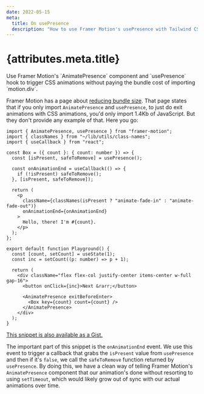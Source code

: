 ```yaml
---
date: 2022-05-15
meta:
  title: On usePresence
  description: "How to use Framer Motion's usePresence with Tailwind CSS."
---
```


# {attributes.meta.title}

<p className="lead">
  Use Framer Motion's `AnimatePresence` component and `usePresence` hook to
  trigger CSS animations without paying the bundle cost of importing
  `motion.div`.
</p>

Framer Motion has a page about [reducing bundle size][]. That page states that if you only import `AnimatePresence` and `usePresence`, to just do exit animations with CSS animations, you'd only import 1.4Kb of JavaScript. But they don't provide any example of that. Here you go:

```tsx
import { AnimatePresence, usePresence } from "framer-motion";
import { classNames } from "~/lib/utils/class-names";
import { useCallback } from "react";

const Box = ({ count }: { count: number }) => {
  const [isPresent, safeToRemove] = usePresence();

  const onAnimationEnd = useCallback(() => {
    if (!isPresent) safeToRemove();
  }, [isPresent, safeToRemove]);

  return (
    <p
      className={classNames(isPresent ? "animate-fade-in" : "animate-fade-out")}
      onAnimationEnd={onAnimationEnd}
    >
      Hello, there! I'm #{count}.
    </p>
  );
};

export default function Playground() {
  const [count, setCount] = useState(1);
  const inc = setCount((p: number) => p + 1);

  return (
    <div className="flex flex-col justify-center items-center w-full gap-16">
      <button onClick={inc}>Next &rarr;</button>

      <AnimatePresence exitBeforeEnter>
        <Box key={count} count={count} />
      </AnimatePresence>
    </div>
  );
}
```

[This snippet is also available as a Gist.][gist]

The important part of this snippet is the `onAnimationEnd` event. We use this
event to trigger a callback that grabs the `isPresent` value from `usePresence`
and then if it's `false`, we call the `safeToRemove` function returned by
`usePresence`. By doing this, we have a clean way of telling Framer Motion's
`AnimatePresence` component that our animation's done without resorting to
using `setTimeout`, which would likely grow out of sync with our actual
animations over time.

[reducing bundle size]: https://www.framer.com/docs/guide-reduce-bundle-size/
[gist]: https://gist.github.com/brandonpittman/3a869011ba67f16bde8de67ef299e0ed
